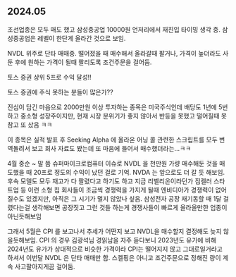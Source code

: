 ## 2024.05

조선업종은 모두 매도 했고 삼성중공업 10000원 언저리에서 재진입 타이밍 생각 중. 삼성중공업은 레벨이 한단계 올라간 것으로 보임.<br/>

NVDL 위주로 단타 매매중. 떨어졌을 때 매수해서 올라갈때 팔거나, 가격이 높더라도 사둔 후에 원하는 가격이 될때 팔리도록 조건주문을 걸어둠.<br/>

토스 증권 상위 5프로 수익 달성!! <br/>

토스 증권에 주식 못하는 분들이 많은가?? <br/>

진심이 담긴 마음으로 2000만원 이상 투자하는 종목은 미국주식인데 배당도 1년에 5번하고 중소형 성장주이지만, 현재 시장 분위기가 좋지 않아서 반등을 못했고 떨어질때 못참고 또 샀음 ㅋㅋ<br/>

이 종목은 실적 발표 후 Seeking Alpha 에 올라온 어닝 콜 관련한 스크립트를 모두 번역돌려서 보고 회사 자료도 봤는데 또 마음에 들어서 매수했더라는...ㅋㅋ<br/>



4월 중순 \~ 말 쯤 슈퍼마이크로컴퓨터 이슈로 NVDL 을 천만원 가량 매수해둔 것을 매도했을 때 20프로 정도의 수익이 났던 걸로 기억. NVDA 는 앞으로도 더 갈 듯 해보임. 후속 모델도 모두 재고가 다 팔렸다고 하기도 하고 지금 리벨리온이라던가 짐켈러 스타트업 등 이런 소형 칩 회사들이 조금씩 경쟁력을 가지게 될때 엔비디아가 경쟁력이 없어질수도 있겠지만, 아직은 그 시기가 멀지 않았나 싶음. 삼성전자 공장 재기동할 때 1달 걸렸다는걸 생각해보면 공장짓고 그런 것들 하는게 경쟁사들이 빠르게 올라올만한 업종이 아닌듯해보임<br/>

그래서 5월은 CPI 를 보고나서 추세가 어떤지 보고 NVDL을 매수할지 결정해도 늦지 않을듯해보임. CPI 의 경우 김광석님 경읽남을 자주 듣다보니 2023년도 유가에 비해 2024년도 유가가 상대적으로 비슷한 가격이라 CPI는 떨어지지 않고 그대로일거라고 하셔서 이번달 NVDL 은 단타 매매만 함. 스켈핑은 아니고 조건주문으로 정해진 량이 계속 사고팔아지게끔 걸어둠.<br/>

